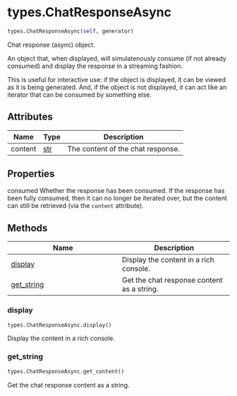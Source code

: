 # types.ChatResponseAsync { #chatlas.types.ChatResponseAsync }

```python
types.ChatResponseAsync(self, generator)
```

Chat response (async) object.

An object that, when displayed, will simulatenously consume (if not
already consumed) and display the response in a streaming fashion.

This is useful for interactive use: if the object is displayed, it can
be viewed as it is being generated. And, if the object is not displayed,
it can act like an iterator that can be consumed by something else.

## Attributes {.doc-section .doc-section-attributes}

| Name    | Type         | Description                       |
|---------|--------------|-----------------------------------|
| content | [str](`str`) | The content of the chat response. |

## Properties {.doc-section .doc-section-properties}

consumed
    Whether the response has been consumed. If the response has been fully
    consumed, then it can no longer be iterated over, but the content can
    still be retrieved (via the `content` attribute).

## Methods

| Name | Description |
| --- | --- |
| [display](#chatlas.types.ChatResponseAsync.display) | Display the content in a rich console. |
| [get_string](#chatlas.types.ChatResponseAsync.get_string) | Get the chat response content as a string. |

### display { #chatlas.types.ChatResponseAsync.display }

```python
types.ChatResponseAsync.display()
```

Display the content in a rich console.

### get_string { #chatlas.types.ChatResponseAsync.get_string }

```python
types.ChatResponseAsync.get_content()
```

Get the chat response content as a string.